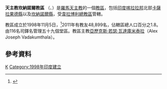 {{Infobox Roman Catholic diocese
|Roman Catholic Diocese of = 天主教坎納諾爾教區
|Latin name of diocese = Dioecesis Kannurensis
|image = 
|caption = 
|location = [[印度|印度]]
|territory = [[喀拉拉邦|喀拉拉邦]]北部兩縣
|population = 48,899
|rite = 拉丁禮
|patron = 
|province = 韋拉博利
|established = 1998年
|cathedral = 聖三主教座堂
|co-cathedral =
|leadership =主教
|website = 
|pope = 
|metropolitan = 
|ordinary = 亞歷克斯·若瑟·瓦達庫米泰拉
|coadjutor archbishop =
|coadjutor bishop =
|auxiliary =
|emeritus =瓦爾蓋塞·查卡拉卡爾
}}

'''天主教坎納諾爾教區''' （{{lang-la|Dioecesis Kannurensis}}、{{lang-en|Diocese of Kannur}}）是[[羅馬天主教|羅馬天主教]]的一個[[教區|教區]]，包括[[印度|印度]][[喀拉拉邦|喀拉拉邦]]北部[[卡薩拉果德縣|卡薩拉果德縣]]以及[[坎納諾爾縣|坎納諾爾縣]]，受[[天主教韋拉博利總教區|韋拉博利總教區]]管轄。

教區成立於1998年11月5日，<ref name="dio">{{Cite web |url=http://www.vatican.va/holy_father/john_paul_ii/apost_constitutions/documents/hf_jp-ii_apc_19981105_kannurensis_lt.html |title=成立教區的宗座憲令 |access-date=2013-12-22 |archive-date=2014-05-18 |archive-url=https://web.archive.org/web/20140518003001/http://www.vatican.va/holy_father/john_paul_ii/apost_constitutions/documents/hf_jp-ii_apc_19981105_kannurensis_lt.html |dead-url=no }}</ref>2011年有教友48,899名，佔轄區總人口百分之1.8。由116名司鐸名管理五十九個堂區。教區主教[[亞歷克斯·若瑟·瓦達庫米泰拉|亞歷克斯·若瑟·瓦達庫米泰拉]]（Alex Joseph Vadakumthala）。

==參考資料==
{{reflist}}
[[Category:印度天主教教區|K]]
[[Category:1998年印度建立|Category:1998年印度建立]]